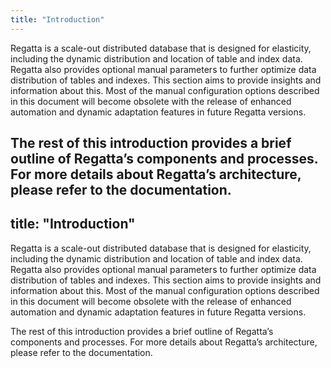 ```yaml
---
title: "Introduction"
---
```


Regatta is a scale-out distributed database that is designed for elasticity, including the dynamic distribution and location of table and index data. Regatta also provides optional manual parameters to further optimize data distribution of tables and indexes. This section aims to provide insights and information about this. Most of the manual configuration options described in this document will become obsolete with the release of enhanced automation and dynamic adaptation features in future Regatta versions.

## The rest of this introduction provides a brief outline of Regatta’s components and processes. For more details about Regatta’s architecture, please refer to the documentation.

## title: "Introduction"

Regatta is a scale-out distributed database that is designed for elasticity, including the dynamic distribution and location of table and index data. Regatta also provides optional manual parameters to further optimize data distribution of tables and indexes. This section aims to provide insights and information about this. Most of the manual configuration options described in this document will become obsolete with the release of enhanced automation and dynamic adaptation features in future Regatta versions.

The rest of this introduction provides a brief outline of Regatta’s components and processes. For more details about Regatta’s architecture, please refer to the documentation.
